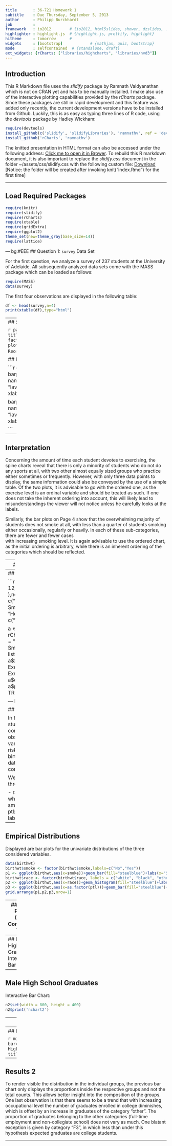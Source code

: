 ```yaml
---
title       : 36-721 Homework 1
subtitle    : Due Thursday, September 5, 2013
author      : Philipp Burckhardt
job         : 
framework   : io2012        # {io2012, html5slides, shower, dzslides, ...}
highlighter : highlight.js  # {highlight.js, prettify, highlight}
hitheme     : tomorrow      # 
widgets     : [bootstrap]            # {mathjax, quiz, bootstrap}
mode        : selfcontained  # {standalone, draft}
ext_widgets: {rCharts: ["libraries/highcharts", "libraries/nvd3"]}
---
```


## Introduction

This R Markdown file uses the *slidify* package by Ramnath Vaidyanathan which is not on CRAN yet and has to be manually installed. I make also use of the interactive plotting capabilities provided by the *rCharts* package. Since these packages are still in rapid development and this feature was added only recently, the current development versions have to be installed  from Github. Luckily, this is as easy as typing three lines of R code, using the *devtools* package by Hadley Wickham:
```r
require(devtools)
install_github(c('slidify', 'slidifyLibraries'), 'ramnathv', ref = 'dev')
install_github('rCharts', 'ramnathv')
```

The knitted presentation in HTML format can also be accessed under the following address:
[Click me to open it in Brower](http://dl.dropboxusercontent.com/u/8439596/presentation/index.html).
To rebuild this R markdown document, it is also important to replace the *slidify.css* document in the folder ~/assets/css/slidify.css with the following custom file: 
[Download](http://dl.dropboxusercontent.com/u/8439596/presentation/assets/css/slidify.css) [Notice: the folder will be created after invoking knit("index.Rmd") for the first time]

---

## Load Required Packages

```r
require(knitr)
require(slidify)
require(rCharts)
require(xtable)
require(gridExtra)
require(ggplot2)
theme_set(new=theme_gray(base_size=14))
require(lattice)
```

--- bg:#EEE
## Question 1: `survey` Data Set 

For the first question, we analyze a survey of 237 students at the University of Adelaide. All subsequently analyzed data sets come with the MASS package which can be loaded as follows:

```r
require(MASS)
data(survey)
```
The first four observations are displayed in the following table:
```r
df <- head(survey,n=4)
print(xtable(df),type="html")
```

--- 
## Smoking Behaviour of Students

```r
par(mfrow=c(1,2));
plot(survey$Smoke,ylab="count"); title("Barplot without Reordering");
survey$Smoke <- factor(survey$Smoke,levels=c("Never","Occas","Regul","Heavy"))
plot(survey$Smoke,ylab="count"); title("Barplot with Reordering");
```
--- .class #id 

## How often do the Students exercise?

```r
exer.tab <- xtabs(~survey$Exer)
par(mfrow=c(1,2))
barplot(rep(1,length(exer.tab)), exer.tab, space=0,
        names.arg=names(exer.tab),
        col=c("lightblue", "mistyrose", "lavender"))
title(main="Spine Chart without Reordering",
      xlab="Exercise Level",
      ylab="Count")

barplot(rep(1,length(exer.tab)), exer.tab[c(2,3,1)], space=0,
        names.arg=names(exer.tab[c(2,3,1)]),
        col=c("mistyrose", "lavender","lightblue"))
title(main="Spine Chart with Reordering",
      xlab="Exercise Level",
      ylab="Count")

```

---

## Interpretation 

Concerning the amount of time each student devotes to exercising, the spine charts reveal that there is only a minority of students who do not do any sports at all, with two other almost equally sized groups who practice either sometimes or frequently. However, with only three data points to display, the same information could also be conveyed by the use of a simple table.  Of the two plots, it is advisable to go with the ordered one, as the exercise level is an ordinal variable and should be treated as such. If one does not take the inherent ordering into account, this will likely lead to misunderstandings the viewer will not notice unless he carefully looks at the labels. 

Similarly, the bar plots on Page 4 show that the overwhelming majority of students does not smoke at all, with less than a quarter of students smoking either occasionally, regularly or heavily. In each of these sub-categories, there are fewer and fewer cases  
with increasing smoking level. It is again advisable to use the ordered chart, as the initial ordering is arbitrary, while there is an inherent ordering of the categories which should be reflected. 

---
## Interactive Highcharts.js Plot
```r
df <- as.data.frame(matrix(c(18, 3, 1, 1, 84, 4, 7, 3, 87, 12, 9, 7
),ncol=4,nrow=3,byrow=TRUE)) 
colnames(df) <-c("No Smoking", "Occasional Smoking", "Regular Smoking", "Heavy Smoking")
rownames(df) <-  c("None", "Some","Freq")

a <- rCharts:::Highcharts$new()
a$chart(type = "column")
a$title(text = "Exercise / Smoking")
a$plotOptions(column = list(stacking = "normal"))
a$xAxis(title ="Exercising", categories = c("No Exercising","Some Exercising","Frequent Exercising"))
a$data(df);
a$print('hchart1',include_assets = TRUE,cdn = TRUE)
```

As can be seen, there does not seem to be any significant relationship between the two categorical variables.

---
## Code for previous plot

```r
df <- as.data.frame(matrix(c(87, 12, 9, 7, 18, 3, 1, 1, 84, 4, 7, 3
),ncol=4,nrow=3)) 
colnames(df) <-c("No Smoking", "Occasional Smoking", "Regular Smoking", "Heavy Smoking")
rownames(df) <-  c("Freq", "None", "Some")

a <- rCharts:::Highcharts$new()
a$chart(type = "column")
a$title(text = "Exercise / Smoking")
a$plotOptions(column = list(stacking = "normal"))
a$xAxis(categories = c("No Exercising", "Some Exercising","Frequent Exercising"))
a$data(df);
a$print('hchart1',include_assets = TRUE,cdn = TRUE)
```

--- bg:#EEE
  
## Question 2: `birthwt` Data Set##
  
In this part of the presentation, we study the *birthwt* data set which also comes with MASS. It comprises 189 observations of 10 different variables, with the goal to discover risk factors associated with low infant birth weight (see the help page of the data set by typing `?birthwt` in the console). 

We limit our attention to the following three variables:

   - race: race of the mother, one of white, black or other
   - smoke: smoking status during pregnancy
   - ptl: number of previous premature labours
  

---

## Empirical Distributions

Displayed are bar plots for the univariate distributions of the three considered variables. 
```r
data(birthwt)
birthwt$smoke <- factor(birthwt$smoke,labels=c("No","Yes"))
p1 <- ggplot(birthwt,aes(x=smoke))+geom_bar(fill="steelblue")+labs(x="Smoking during pregnancy?")
birthwt$race <- factor(birthwt$race, labels = c("white", "black", "other"))
p2 <- ggplot(birthwt,aes(x=race))+geom_histogram(fill="steelblue")+labs(x="Race")
p3 <- ggplot(birthwt,aes(x=as.factor(ptl)))+geom_bar(fill="steelblue")+stat_bin(aes(label=..count..), vjust=-1, geom="text", position="identity",colour="black")+ylim(0,180)+labs(x="# Previous Premature Labours")
grid.arrange(p1,p2,p3,nrow=1)
```

---
## Mosaic Plots to Display Contingency Tables
```r
par(mfrow=c(1,3))
cortable1 <- table(birthwt[,c("smoke","race")])
mosaicplot (cortable1,cex.axis=1.5,main="Smoke / Race")
cortable2 <- table(birthwt[,c("ptl","race")])
mosaicplot (cortable2,cex.axis=1.5,main="Ptl / Race")
cortable3 <- table(birthwt[,c("ptl","smoke")])
mosaicplot (cortable3,cex.axis=1.5,main="Ptl / Smoke")
```

--- &twocol

## Results: Smoke and Race ##

*** =left

```r
mosaicplot (cortable1,cex.axis=1.5,main="Smoke / Race")
```

*** =right

From the first plot, one can deduce that the proportion of people who smoked during pregnancy is much larger among white people than the two other groups. For people with black skin, the situation is not as clear-cut, with roughly 40% of the group smoking during pregnancy. However, mothers from the category comprising all other races smoke much less during pregnancy, with more than three quarters refraining from doing so. A Chi-squared test rejects the null hypothesis of independence (p-value: `r with(birthwt, round(chisq.test(race,smoke)$p.value,4))`), affirming that this association is not a result of pure chance. 

--- &twocol

## Results: Smoke and # Premature Labours 

*** =left

```r
mosaicplot (cortable3,cex.axis=1.5,main="Ptl / Smoke")
```


*** =right

While there does not appear to be any association between race and the number of premature labours, a look at the mosaic-plot on the left suggests that there is an association between smoking behaviour and premature labours. Mothers who smoke during pregnancy had more premature labours in the past, an observation which is in line with current research suggesting that smoking during pregnancy increased the risk of a premature birth. 

--- bg:#EEE
  
## Question 3: `minn38` Data Set##

Finally, we look at the `minn38` data set, which contains characteristics about high school graduates of 1938 from Minnesota (type `?help(minn38)` in R). 

```r
data(minn38)
minn38.tab <- xtabs(formula=f~phs+fol+sex,minn38)
minn38.tab.M <-  xtabs(formula=f~phs+fol,minn38[minn38$sex=="M",])
minn38.tab.F <-  xtabs(formula=f~phs+fol,minn38[minn38$sex=="F",])
```

Code for plots on the next pages:
```r
df1 <- as.data.frame(minn38.tab.F)
n1 <- nPlot(Freq~phs,group="fol",type='multiBarChart',data=df1)
#n1$set(width=800,height=500)
df2 <- as.data.frame(minn38.tab.M)
n2 <- nPlot(Freq~phs,group="fol",type='multiBarChart',data=df2)
#n2$set(width=800,height=500)
```


--- 
## Female High School Graduates 
Interactive Bar Chart:
```r
n1$set(width = 800, height = 400)
n1$print('nchart1')
```

---
## Male High School Graduates##
Interactive Bar Chart:
```r
n2$set(width = 800, height = 400)
n2$print('nchart2')
```

---
## Results ##

One interesting and perhaps surprising result concerning the relationship between gender and post high school status is that women were more than twice as likely employed full-time than their male counterparts. Comparing the two plots from the previous pages, one can see that the bars differ indeed greatly in height: Roughly three times as many females compared to males were employed full-time (keep in mind that the two plots have a different scale on the y-scale).

Second, college enrolment is highest for pupils from a household in which the father's occupational level is "F1". Compared to all other categories of occupational level, this is the only group in which children who go on to enrol in college make up the largest group. To see this, it is advisable to deselect all other groups in the interactive plots and then make one-to-one comparisons between the individual groups.  

--- 
## Non-interactive percentage Barplot using Lattice

```r
minn38_prop_tab <- prop.table(minn38.tab,margin=c(2,3)) 
barchart(Freq~fol|sex,groups=phs,data=as.data.frame(minn38_prop_tab),stack=TRUE,xlab="Post High School Status",ylab="Percentage",auto.key=list(space="right", columns=1, title="Legend", cex.title=1))
```

---

## Results 2

To render visible the distribution in the individual groups, the previous bar chart only displays the proportions inside the respective groups and not the total counts. This allows better insight into the composition of the groups. One last observation is that there seems to be a trend that with increasing occupational level the number of graduates enrolled in college diminishes, which is offset by an increase in graduates of the category "other". The proportion of graduates belonging to the other categories (full-time employment and non-collegiate school) does not vary as much. One blatant exception is given by category "F3", in which less than under this hypothesis expected 
graduates are college students. 
  
---

